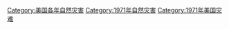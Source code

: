 [[Category:美国各年自然灾害|Category:美国各年自然灾害]]
[[Category:1971年自然灾害|Category:1971年自然灾害]]
[[Category:1971年美国灾难|Category:1971年美国灾难]]